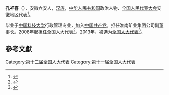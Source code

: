 '''孔祥喜'''（{{bd|1962年||}}），安徽六安人，[[汉族|汉族]]，[[中华人民共和国|中华人民共和国]]政治人物、[[全国人民代表大会|全国人民代表大会]]安徽地区代表<ref>{{cite web|author=新华网|title=第十一届全国人大代表|url=http://news.xinhuanet.com/ziliao/2008-03/03/content_7708230.htm?node=36628|publisher=新华网|accessdate=2014-01-07|archive-date=2014-01-10|archive-url=https://web.archive.org/web/20140110211415/http://news.xinhuanet.com/ziliao/2008-03/03/content_7708230.htm?node=36628|dead-url=no}}</ref>。

毕业于[[中国科技大学|中国科技大学]]行政管理专业，加入[[中国共产党|中国共产党]]。担任淮南矿业集团公司副董事长。2008年起担任全国人大代表<ref>{{cite news|title=全国人大代表信息-孔祥喜|url=http://210.82.31.1:8084/delegate/viewDelegate.action?dbid=110958|accessdate=2013-04-05|newspaper=全国人大网|archive-url=https://web.archive.org/web/20140407055448/http://www.npc.gov.cn/delegate/viewDelegate.action?dbid=110958|archive-date=2014-04-07|dead-url=yes}}</ref>。2013年，被选为[[全国人大代表|全国人大代表]]<ref>{{cite news|title=全国人大代表信息-孔祥喜|url=http://210.82.31.1:8084/delegate/viewDelegate.action?dbid=120930|accessdate=2013-03-28|newspaper=全国人大网|archive-url=https://web.archive.org/web/20140407055628/http://www.npc.gov.cn/delegate/viewDelegate.action?dbid=120930|archive-date=2014-04-07|dead-url=yes}}</ref>。

==參考文獻==
{{reflist}}
{{中国政治人物小作品}}

[[Category:第十二届全国人大代表|Category:第十二届全国人大代表]]
[[Category:第十一届全国人大代表|Category:第十一届全国人大代表]]